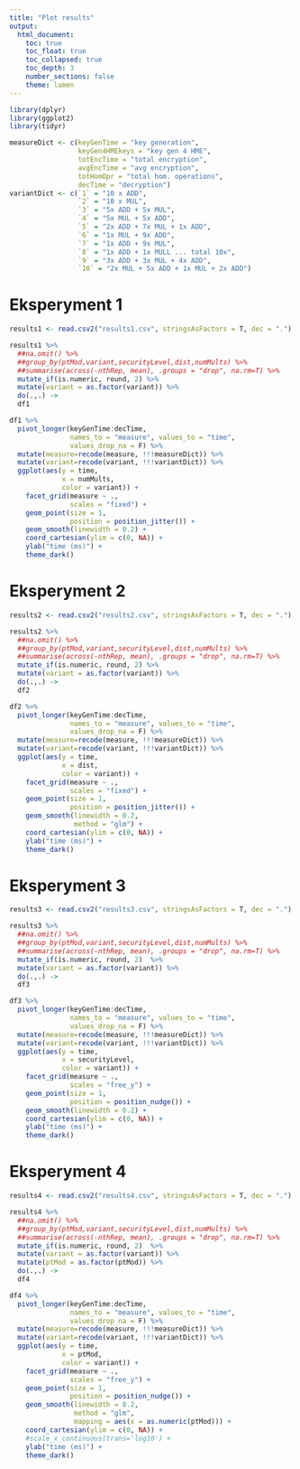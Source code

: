 ---
title: "Plot results"
output:
  html_document:
    toc: true
    toc_float: true
    toc_collapsed: true
    toc_depth: 3
    number_sections: false
    theme: lumen
---

```{r, warning=F, message=F}
library(dplyr)
library(ggplot2)
library(tidyr)
```

```{r}
measureDict <- c(keyGenTime = "key generation",
                 keyGen4HMEkeys = "key gen 4 HME",
                 totEncTime = "total encryption",
                 avgEncTime = "avg encryption",
                 totHomOpr = "total hom. operations",
                 decTime = "decryption")
variantDict <- c(`1` = "10 x ADD",
                 `2` = "10 x MUL",
                 `3` = "5x ADD + 5x MUL",
                 `4` = "5x MUL + 5x ADD",
                 `5` = "2x ADD + 7x MUL + 1x ADD",
                 `6` = "1x MUL + 9x ADD",
                 `7` = "1x ADD + 9x MUL",
                 `8` = "1x ADD + 1x MULL ... total 10x",
                 `9` = "3x ADD + 3x MUL + 4x ADD",
                 `10` = "2x MUL + 5x ADD + 1x MUL + 2x ADD")
```


# Eksperyment 1

```{r}
results1 <- read.csv2("results1.csv", stringsAsFactors = T, dec = ".")
```

```{r}
results1 %>%
  ##na.omit() %>% 
  ##group_by(ptMod,variant,securityLevel,dist,numMults) %>% 
  ##summarise(across(-nthRep, mean), .groups = "drop", na.rm=T) %>% 
  mutate_if(is.numeric, round, 2) %>% 
  mutate(variant = as.factor(variant)) %>% 
  do(.,.) ->
  df1
```

```{r fig.height=10, fig.width=10, warning=FALSE, message=FALSE}
df1 %>% 
  pivot_longer(keyGenTime:decTime,
               names_to = "measure", values_to = "time",
               values_drop_na = F) %>% 
  mutate(measure=recode(measure, !!!measureDict)) %>% 
  mutate(variant=recode(variant, !!!variantDict)) %>% 
  ggplot(aes(y = time,
             x = numMults,
             color = variant)) +
    facet_grid(measure ~ .,
               scales = "fixed") +
    geom_point(size = 1,
               position = position_jitter()) +
    geom_smooth(linewidth = 0.2) +
    coord_cartesian(ylim = c(0, NA)) +
    ylab("time (ms)") +
    theme_dark()
```


# Eksperyment 2

```{r}
results2 <- read.csv2("results2.csv", stringsAsFactors = T, dec = ".")
```

```{r}
results2 %>%
  ##na.omit() %>% 
  ##group_by(ptMod,variant,securityLevel,dist,numMults) %>% 
  ##summarise(across(-nthRep, mean), .groups = "drop", na.rm=T) %>% 
  mutate_if(is.numeric, round, 2) %>% 
  mutate(variant = as.factor(variant)) %>% 
  do(.,.) ->
  df2
```

```{r fig.height=10, fig.width=10, warning=FALSE, message=FALSE}
df2 %>% 
  pivot_longer(keyGenTime:decTime,
               names_to = "measure", values_to = "time",
               values_drop_na = F) %>% 
  mutate(measure=recode(measure, !!!measureDict)) %>% 
  mutate(variant=recode(variant, !!!variantDict)) %>% 
  ggplot(aes(y = time,
             x = dist,
             color = variant)) +
    facet_grid(measure ~ .,
               scales = "fixed") +
    geom_point(size = 1,
               position = position_jitter()) +
    geom_smooth(linewidth = 0.2,
                method = "glm") +
    coord_cartesian(ylim = c(0, NA)) +
    ylab("time (ms)") +
    theme_dark()
```


# Eksperyment 3

```{r}
results3 <- read.csv2("results3.csv", stringsAsFactors = T, dec = ".")
```

```{r}
results3 %>%
  ##na.omit() %>% 
  ##group_by(ptMod,variant,securityLevel,dist,numMults) %>% 
  ##summarise(across(-nthRep, mean), .groups = "drop", na.rm=T) %>% 
  mutate_if(is.numeric, round, 2)  %>% 
  mutate(variant = as.factor(variant)) %>% 
  do(.,.) ->
  df3
```

```{r fig.height=10, fig.width=10, warning=FALSE, message=FALSE}
df3 %>% 
  pivot_longer(keyGenTime:decTime,
               names_to = "measure", values_to = "time",
               values_drop_na = F) %>% 
  mutate(measure=recode(measure, !!!measureDict)) %>% 
  mutate(variant=recode(variant, !!!variantDict)) %>% 
  ggplot(aes(y = time,
             x = securityLevel,
             color = variant)) +
    facet_grid(measure ~ .,
               scales = "free_y") +
    geom_point(size = 1,
               position = position_nudge()) +
    geom_smooth(linewidth = 0.2) +
    coord_cartesian(ylim = c(0, NA)) +
    ylab("time (ms)") +
    theme_dark()
```


# Eksperyment 4

```{r}
results4 <- read.csv2("results4.csv", stringsAsFactors = T, dec = ".")
```

```{r}
results4 %>%
  ##na.omit() %>% 
  ##group_by(ptMod,variant,securityLevel,dist,numMults) %>% 
  ##summarise(across(-nthRep, mean), .groups = "drop", na.rm=T) %>% 
  mutate_if(is.numeric, round, 2)  %>% 
  mutate(variant = as.factor(variant)) %>% 
  mutate(ptMod = as.factor(ptMod)) %>% 
  do(.,.) ->
  df4
```

```{r fig.height=10, fig.width=10, warning=FALSE, message=FALSE}
df4 %>% 
  pivot_longer(keyGenTime:decTime,
               names_to = "measure", values_to = "time",
               values_drop_na = F) %>% 
  mutate(measure=recode(measure, !!!measureDict)) %>% 
  mutate(variant=recode(variant, !!!variantDict)) %>% 
  ggplot(aes(y = time,
             x = ptMod,
             color = variant)) +
    facet_grid(measure ~ .,
               scales = "free_y") +
    geom_point(size = 1,
               position = position_nudge()) +
    geom_smooth(linewidth = 0.2,
                method = "glm",
                mapping = aes(x = as.numeric(ptMod))) +
    coord_cartesian(ylim = c(0, NA)) +
    #scale_x_continuous(trans='log10') +
    ylab("time (ms)") +
    theme_dark()
```

